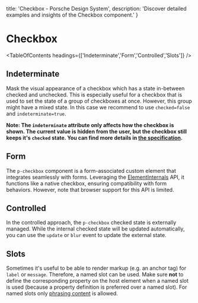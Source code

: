 
  title: 'Checkbox - Porsche Design System',
  description: 'Discover detailed examples and insights of the Checkbox component.'
}

# Checkbox <ComponentStatus tagName="p-checkbox"></ComponentStatus>

<TableOfContents headings={['Indeterminate','Form','Controlled','Slots']} />

## Indeterminate

Mask the visual appearance of a checkbox which has a state in-between checked and unchecked.
This is especially useful for a checkbox that is used to set the state of a group of checkboxes at once. However, this
group might have a mixed state. In this case we recommend to use `checked=false` and `indeterminate=true`.

**Note: The `indeterminate` attribute only affects how the checkbox is shown. The current value is hidden from the user,
but the checkbox still keeps it's `checked` state. You can find more details in
[the specification](https://w3.org/TR/html52/sec-forms.html#dom-htmlinputelement-indeterminate).**

<ComponentStory story={checkboxStoryIndeterminate} />

## Form

The `p-checkbox` component is a form-associated custom element that integrates seamlessly with forms. Leveraging the
[ElementInternals](https://developer.mozilla.org/en-US/docs/Web/API/ElementInternals) API, it functions like a native
checkbox, ensuring compatibility with form behaviors. However, note that browser support for this API is limited.

<ComponentExample codeSample={checkboxExample} />

## Controlled

In the controlled approach, the `p-checkbox` checked state is externally managed. While the internal checked state will
be updated automatically, you can use the `update` or `blur` event to update the external state.

<ComponentExample codeSample={checkboxExampleControlled} />

## Slots

Sometimes it's useful to be able to render markup (e.g. an anchor tag) for `label` or `message`. Therefore, a named slot
can be used. Make sure **not** to define the corresponding property on the host element when a named slot is used
(because a property definition is preferred over a named slot). For named slots only
[phrasing content](https://developer.mozilla.org/en-US/docs/Web/Guide/HTML/Content_categories#Phrasing_content) is
allowed.

<ComponentStory story={checkboxStorySlots} />

